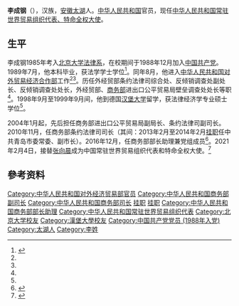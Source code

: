 {{Infobox ambassador
| 姓名     = 李成钢
| 職務     = 
| 時期     = 
| 性別     = 男
| 原名     = 
| 異名     = 
| 筆名     = 
| 字       = 
| 號       = 
| 籍貫     = [[安徽|安徽]][[太湖县|太湖]]
| birth_date    = {{birth year and age|1967|02}}
| 出生地點 = {{CHN}}[[安徽省|安徽省]][[安庆专区|安庆专区]][[太湖县|太湖县]]
| 逝世     = 
| 逝世地點 =  
| 居處     = 
| 職業     = 政府官员
| 教育程度 = 
| 母校     = [[北京大学法律系|北京大学法律系]]法学专业（本科）<br>
德国[[汉堡大学|汉堡大学]]法律经济学专业（研究生）
| 政党     = {{CPC}}
| 國籍     = {{PRC}}
| 種族     = [[汉族|汉族]]
| 語言     = [[汉语|汉语]]
| 配偶     = 
| 子女     = 
| 親屬     = 
| 簽名     = 
| office        = [[中国常驻世界贸易组织代表列表|中华人民共和国常驻世界贸易组织代表、特命全权大使]]
| term_start    = 2021年2月
| term_end      = 
| predecessor   = [[张向晨|张向晨]]
| successor     = 
| office1        = [[中华人民共和国商务部|中华人民共和国商务部]]部长助理
| term_start1    = 2016年12月
| term_end1      = 2021年1月
| predecessor1   = 
| successor1     = 
}}
'''李成钢'''（{{bd|1967年|2月|}}），汉族，[[安徽|安徽]][[太湖县|太湖]]人。[[中华人民共和国|中华人民共和国]]官员，现任[[中国常驻世界贸易组织代表列表|中华人民共和国常驻世界贸易组织代表、特命全权大使]]。

==生平==
李成钢1985年考入[[北京大学法律系|北京大学法律系]]，在校期间于1988年12月加入[[中国共产党|中国共产党]]。1989年7月，他本科毕业，获法学学士学位<ref name="district">{{Cite news |url=http://district.ce.cn/newarea/sddy/201302/27/t20130227_24149761.shtml |title=商务部条法司司长李成钢任青岛市副市长 |work=中国经济网 |date=2013-02-27 |accessdate=2021-10-15 |archive-date=2021-10-22 |archive-url=https://web.archive.org/web/20211022221409/http://district.ce.cn/newarea/sddy/201302/27/t20130227_24149761.shtml |dead-url=no }}</ref>。同年8月，他进入[[中华人民共和国对外贸易经济合作部|中华人民共和国对外贸易经济合作部]]工作<ref name="district" /><ref name=a1/>。历任外经贸部条约法律司综合处、反倾销调查处副处长、反倾销调查处处长，外经贸部、[[中华人民共和国商务部|商务部]]进出口公平贸易局壁垒调查处处长等职<ref name=a1/>。1998年9月至1999年9月间，他到德国[[汉堡大学|汉堡大学]]留学，获法律经济学专业硕士学位<ref name="district" />。

2004年1月起，先后担任商务部进出口公平贸易局副局长、条约法律司副司长。2010年11月，任商务部条约法律司司长（其间：2013年2月至2014年2月[[挂职|挂职]]任中共青岛市委常委、副市长）。2016年12月，任商务部部长助理兼党组成员<ref name="a1">{{Cite web|title=李成钢任商务部部长助理(简历)|url=https://m.sohu.com/a/124023171_120702/?pvid=000115_3w_a|accessdate=2021-02-09|author=|date=2017-01-11|format=|publisher=中国经济网|language=}}</ref>。2021年2月4日，接替[[张向晨|张向晨]]成为中国常驻世界贸易组织代表和特命全权大使。<ref>{{Cite web|title=中国商务部长助理李成钢上任中国驻世贸组织代表 张向晨卸任|url=https://www.reuters.com/article/instant-article/idCNKBS2A41B5|accessdate=2021-02-09|author=|date=2021-02-04|format=|publisher=路透社新闻财经|language=|archive-date=2021-02-14|archive-url=https://web.archive.org/web/20210214234115/https://www.reuters.com/article/instant-article/idCNKBS2A41B5|dead-url=no}}</ref>

==參考资料==
{{reflist}}
{{start box}}
{{s-dip}}
{{succession box|[[张向晨|张向晨]]|现任|[[中国常驻世界贸易组织代表列表|中国常驻世界贸易组织代表]]|2021年2月－}}
{{end box}}

{{DEFAULTSORT:L}}
[[Category:中华人民共和国对外经济贸易部官员|Category:中华人民共和国对外经济贸易部官员]]
[[Category:中华人民共和国商务部副司长|Category:中华人民共和国商务部副司长]]
[[Category:中华人民共和国商务部司长|Category:中华人民共和国商务部司长]]
[[Category:中国共产党青岛市委员会成员|挂职]]
[[Category:青岛市人民政府副市长|挂职]]
[[Category:中华人民共和国商务部部长助理|Category:中华人民共和国商务部部长助理]]
[[Category:中华人民共和国常驻世界贸易组织代表|Category:中华人民共和国常驻世界贸易组织代表]]
[[Category:北京大学校友|Category:北京大学校友]]
[[Category:漢堡大學校友|Category:漢堡大學校友]]
[[Category:中国共产党党员_(1988年入党)|Category:中国共产党党员 (1988年入党)]]
[[Category:太湖人|Category:太湖人]]
[[Category:李姓|Category:李姓]]